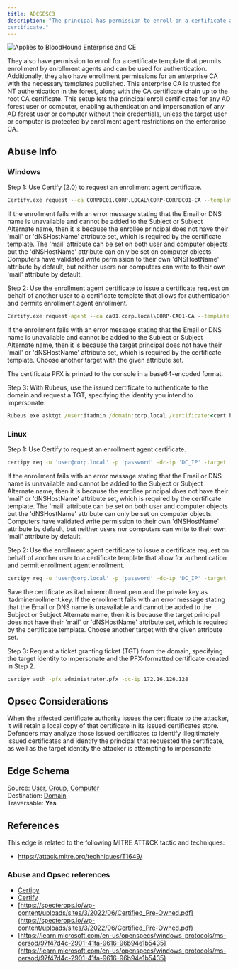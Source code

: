 ---
title: ADCSESC3
description: "The principal has permission to enroll on a certificate allowing them to obtain an enrollment agent
certificate."
---

<img noZoom src="/assets/enterprise-AND-community-edition-pill-tag.svg" alt="Applies to BloodHound Enterprise and CE"/>


They also have permission to enroll for a certificate template that permits enrollment by
enrollment agents and can be used for authentication. Additionally, they also have enrollment
permissions for an enterprise CA with the necessary templates published. This enterprise CA is trusted
for NT authentication in the forest, along with the CA certificate chain up to the root CA certificate.
This setup lets the principal enroll certificates for any AD forest user or computer, enabling
authentication and impersonation of any AD forest user or computer without their credentials, unless the
target user or computer is protected by enrollment agent restrictions on the enterprise CA.

## Abuse Info

### Windows

Step 1: Use Certify (2.0) to request an enrollment agent certificate.

```cmd
Certify.exe request --ca CORPDC01.CORP.LOCAL\CORP-CORPDC01-CA --template Vuln-EnrollmentAgent
```
If the enrollment fails with an error message stating that the Email or DNS name is unavailable and cannot be added to the Subject or Subject Alternate name, then it is because the enrollee principal does not have their 'mail' or 'dNSHostName' attribute set, which is required by the certificate template. The 'mail' attribute can be set on both user and computer objects but the 'dNSHostName' attribute can only be set on computer objects. Computers have validated write permission to their own 'dNSHostName' attribute by default, but neither users nor computers can write to their own 'mail' attribute by default.

Step 2: Use the enrollment agent certificate to issue a certificate request on behalf of another user to a certificate template that allows for authentication and permits enrollment agent enrollment.

```cmd
Certify.exe request-agent --ca ca01.corp.local\CORP-CA01-CA --template User --target itadmin --agent-pfx <agent cert base64>
```

If the enrollment fails with an error message stating that the Email or DNS name is unavailable and cannot be added to the Subject or Subject Alternate name, then it is because the target principal does not have their 'mail' or 'dNSHostName' attribute set, which is required by the certificate template. Choose another target with the given attribute set.

The certificate PFX is printed to the console in a base64-encoded format.

Step 3: With Rubeus, use the issued certificate to authenticate to the domain and request a TGT, specifying the identity you intend to impersonate:

```cmd
Rubeus.exe asktgt /user:itadmin /domain:corp.local /certificate:<cert base64> /ptt
```
### Linux

Step 1: Use Certify to request an enrollment agent certificate.

```bash
certipy req -u 'user@corp.local' -p 'password' -dc-ip 'DC_IP' -target 'ca_host' -ca 'ca_name
```

If the enrollment fails with an error message stating that the Email or DNS name is unavailable and cannot be added to the Subject or Subject Alternate name, then it is because the enrollee principal does not have their 'mail' or 'dNSHostName' attribute set, which is required by the certificate template. The 'mail' attribute can be set on both user and computer objects but the 'dNSHostName' attribute can only be set on computer objects. Computers have validated write permission to their own 'dNSHostName' attribute by default, but neither users nor computers can write to their own 'mail' attribute by default.

Step 2: Use the enrollment agent certificate to issue a certificate request on behalf of another user to a certificate template that allow for authentication and permit enrollment agent enrollment.

```bash
certipy req -u 'user@corp.local' -p 'password' -dc-ip 'DC_IP' -target 'ca_host' -ca 'ca_name
```
Save the certificate as itadminenrollment.pem and the private key as itadminenrollment.key. If the enrollment fails with an error message stating that the Email or DNS name is unavailable and cannot be added to the Subject or Subject Alternate name, then it is because the target principal does not have their 'mail' or 'dNSHostName' attribute set, which is required by the certificate template. Choose another target with the given attribute set.

Step 3: Request a ticket granting ticket (TGT) from the domain, specifying the target identity to impersonate and the PFX-formatted certificate created in Step 2.

```bash
certipy auth -pfx administrator.pfx -dc-ip 172.16.126.128
```
## Opsec Considerations

When the affected certificate authority issues the certificate to the attacker, it will retain a local copy
of that certificate in its issued certificates store. Defenders may analyze those issued certificates to
identify illegitimately issued certificates and identify the principal that requested the certificate, as
well as the target identity the attacker is attempting to impersonate.

## Edge Schema

Source: [User](/resources/nodes/user), [Group](/resources/nodes/group), [Computer](/resources/nodes/computer)  
Destination: [Domain](/resources/nodes/domain)  
Traversable: **Yes**  

## References

This edge is related to the following MITRE ATT&CK tactic and techniques:

* https://attack.mitre.org/techniques/T1649/

### Abuse and Opsec references

* [Certipy](https://github.com/ly4k/Certipy)
* [Certify](https://github.com/GhostPack/Certify)
* [https://specterops.io/wp-content/uploads/sites/3/2022/06/Certified_Pre-Owned.pdf](https://specterops.io/wp-content/uploads/sites/3/2022/06/Certified_Pre-Owned.pdf)
* [https://learn.microsoft.com/en-us/openspecs/windows_protocols/ms-cersod/97f47d4c-2901-41fa-9616-96b94e1b5435](https://learn.microsoft.com/en-us/openspecs/windows_protocols/ms-cersod/97f47d4c-2901-41fa-9616-96b94e1b5435)
